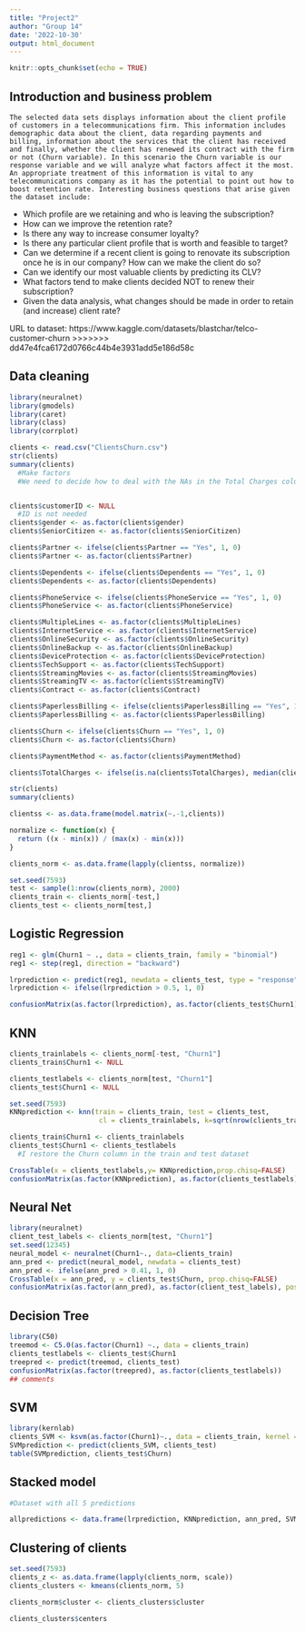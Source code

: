 ```yaml
---
title: "Project2"
author: "Group 14"
date: '2022-10-30'
output: html_document
---
```


```r
knitr::opts_chunk$set(echo = TRUE)
```
## Introduction and business problem

    The selected data sets displays information about the client profile of customers in a telecommunications firm. This information includes demographic data about the client, data regarding payments and billing, information about the services that the client has received and finally, whether the client has renewed its contract with the firm or not (Churn variable). In this scenario the Churn variable is our response variable and we will analyze what factors affect it the most. An appropriate treatment of this information is vital to any telecommunications company as it has the potential to point out how to boost retention rate. Interesting business questions that arise given the dataset include: 
  - Which profile are we retaining and who is leaving the subscription? 
  - How can we improve the retention rate? 
  - Is there any way to increase consumer loyalty? 
  - Is there any particular client profile that is worth and feasible to target?  
  - Can we determine if a recent client is going to renovate its subscription once he is in our company? How can we make the client do so? 
  - Can we identify our most valuable clients by predicting its CLV? 
  - What factors tend to make clients decided NOT to renew their subscription?
  - Given the data analysis, what changes should be made in order to retain (and increase) client rate?

URL to dataset: https://www.kaggle.com/datasets/blastchar/telco-customer-churn
>>>>>>> dd47e4fca6172d0766c44b4e3931add5e186d58c

## Data cleaning

```r
library(neuralnet)
library(gmodels)
library(caret)
library(class)
library(corrplot)

clients <- read.csv("ClientsChurn.csv")
str(clients)
summary(clients)
  #Make factors
  #We need to decide how to deal with the NAs in the Total Charges column


clients$customerID <- NULL
  #ID is not needed
clients$gender <- as.factor(clients$gender)
clients$SeniorCitizen <- as.factor(clients$SeniorCitizen)

clients$Partner <- ifelse(clients$Partner == "Yes", 1, 0)
clients$Partner <- as.factor(clients$Partner)

clients$Dependents <- ifelse(clients$Dependents == "Yes", 1, 0)
clients$Dependents <- as.factor(clients$Dependents)

clients$PhoneService <- ifelse(clients$PhoneService == "Yes", 1, 0)
clients$PhoneService <- as.factor(clients$PhoneService)

clients$MultipleLines <- as.factor(clients$MultipleLines)
clients$InternetService <- as.factor(clients$InternetService)
clients$OnlineSecurity <- as.factor(clients$OnlineSecurity)
clients$OnlineBackup <- as.factor(clients$OnlineBackup)
clients$DeviceProtection <- as.factor(clients$DeviceProtection)
clients$TechSupport <- as.factor(clients$TechSupport)
clients$StreamingMovies <- as.factor(clients$StreamingMovies)
clients$StreamingTV <- as.factor(clients$StreamingTV)
clients$Contract <- as.factor(clients$Contract)

clients$PaperlessBilling <- ifelse(clients$PaperlessBilling == "Yes", 1, 0)
clients$PaperlessBilling <- as.factor(clients$PaperlessBilling)

clients$Churn <- ifelse(clients$Churn == "Yes", 1, 0)
clients$Churn <- as.factor(clients$Churn)

clients$PaymentMethod <- as.factor(clients$PaymentMethod)

clients$TotalCharges <- ifelse(is.na(clients$TotalCharges), median(clients$TotalCharges, na.rm = TRUE), clients$TotalCharges)

str(clients)
summary(clients)

clientss <- as.data.frame(model.matrix(~.-1,clients))

normalize <- function(x) {
  return ((x - min(x)) / (max(x) - min(x)))
}

clients_norm <- as.data.frame(lapply(clientss, normalize))

set.seed(7593)
test <- sample(1:nrow(clients_norm), 2000)
clients_train <- clients_norm[-test,]
clients_test <- clients_norm[test,]
```

## Logistic Regression

```r
reg1 <- glm(Churn1 ~ ., data = clients_train, family = "binomial")
reg1 <- step(reg1, direction = "backward")

lrprediction <- predict(reg1, newdata = clients_test, type = "response")
lrprediction <- ifelse(lrprediction > 0.5, 1, 0)

confusionMatrix(as.factor(lrprediction), as.factor(clients_test$Churn1), positive = "1")
```

## KNN 

```r
clients_trainlabels <- clients_norm[-test, "Churn1"]
clients_train$Churn1 <- NULL

clients_testlabels <- clients_norm[test, "Churn1"]
clients_test$Churn1 <- NULL

set.seed(7593)
KNNprediction <- knn(train = clients_train, test = clients_test,
                      cl = clients_trainlabels, k=sqrt(nrow(clients_train)))

clients_train$Churn1 <- clients_trainlabels
clients_test$Churn1 <- clients_testlabels
  #I restore the Churn column in the train and test dataset

CrossTable(x = clients_testlabels,y= KNNprediction,prop.chisq=FALSE)
confusionMatrix(as.factor(KNNprediction), as.factor(clients_testlabels))
```

## Neural Net

```r
library(neuralnet)
client_test_labels <- clients_norm[test, "Churn1"]
set.seed(12345)
neural_model <- neuralnet(Churn1~., data=clients_train)
ann_pred <- predict(neural_model, newdata = clients_test)
ann_pred <- ifelse(ann_pred > 0.41, 1, 0)
CrossTable(x = ann_pred, y = clients_test$Churn, prop.chisq=FALSE)
confusionMatrix(as.factor(ann_pred), as.factor(client_test_labels), positive = "1")
```

## Decision Tree

```r
library(C50)
treemod <- C5.0(as.factor(Churn1) ~., data = clients_train)
clients_testlabels <- clients_test$Churn1
treepred <- predict(treemod, clients_test)
confusionMatrix(as.factor(treepred), as.factor(clients_testlabels))
## comments
```

## SVM

```r
library(kernlab)
clients_SVM <- ksvm(as.factor(Churn1)~., data = clients_train, kernel = "vanilladot")
SVMprediction <- predict(clients_SVM, clients_test)
table(SVMprediction, clients_test$Churn)
```

## Stacked model
```r
#Dataset with all 5 predictions

allpredictions <- data.frame(lrprediction, KNNprediction, ann_pred, SVMprediction, treepred, clients_testlabels)

```

## Clustering of clients

```r
set.seed(7593)
clients_z <- as.data.frame(lapply(clients_norm, scale))
clients_clusters <- kmeans(clients_norm, 5)

clients_norm$cluster <- clients_clusters$cluster

clients_clusters$centers
```

